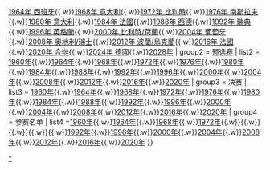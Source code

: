 {{Navbox
| name   = 欧洲足球锦标赛
| title  = [[欧洲足球锦标赛]]
| state = {{{state|autocollapse}}}
| group1 = -{zh-cn:决赛圈; zh-hk:決賽週; zh-tw:決賽週}-
| list1  = [[1960年欧洲足球锦标赛|1960年 法國]]{{.w}}[[1964年歐洲國家盃|1964年 西班牙]]{{.w}}[[1968年欧洲足球锦标赛|1968年 意大利]]{{.w}}[[1972年欧洲足球锦标赛|1972年 比利時]]{{.w}}[[1976年欧洲足球锦标赛|1976年 南斯拉夫]]{{.w}}[[1980年欧洲足球锦标赛|1980年 意大利]]{{.w}}[[1984年欧洲足球锦标赛|1984年 法國]]{{.w}}[[1988年欧洲足球锦标赛|1988年 西德]]{{.w}}[[1992年欧洲足球锦标赛|1992年 瑞典]]{{.w}}[[1996年欧洲足球锦标赛|1996年 英格蘭]]{{.w}}[[2000年欧洲足球锦标赛|2000年 比利時/荷蘭]]{{.w}}[[2004年欧洲足球锦标赛|2004年 葡萄牙]]{{.w}}[[2008年欧洲足球锦标赛|2008年 奧地利/瑞士]]{{.w}}[[2012年欧洲足球锦标赛|2012年 波蘭/烏克蘭]]{{.w}}[[2016年歐洲足球錦標賽|2016年 法國]]{{.w}}[[2020年欧洲足球锦标赛|2020年 合辦]]{{.w}}[[2024年歐洲足球錦標賽|2024年 德國]]{{.w}}[[2028年歐洲國家盃|2028年]]
| group2 = [[欧洲足球锦标赛预选赛|预选赛]]
| list2 = [[1960年欧洲足球锦标赛预选赛|1960年]]{{.w}}[[1964年欧洲足球锦标赛预选赛|1964年]]{{.w}}[[1968年欧洲足球锦标赛预选赛|1968年]]{{.w}}[[1972年欧洲足球锦标赛预选赛|1972年]]{{.w}}[[1976年欧洲足球锦标赛预选赛|1976年]]{{.w}}[[1980年欧洲足球锦标赛预选赛|1980年]]{{.w}}[[1984年欧洲足球锦标赛预选赛|1984年]]{{.w}}[[1988年欧洲足球锦标赛预选赛|1988年]]{{.w}}[[1992年欧洲足球锦标赛预选赛|1992年]]{{.w}}[[1996年欧洲足球锦标赛预选赛|1996年]]{{.w}}[[2000年欧洲足球锦标赛预选赛|2000年]]{{.w}}[[2004年欧洲足球锦标赛预选赛|2004年]]{{.w}}[[2008年欧洲足球锦标赛外围赛|2008年]]{{.w}}[[2012年歐洲足球錦標賽外圍賽|2012年]]{{.w}}[[2016年歐洲國家盃外圍賽|2016年]]{{.w}}[[2020年歐洲國家盃外圍賽|2020年]]
| group3 = 决赛
| list3 = [[1960年欧洲国家盃决赛|1960年]]{{.w}}[[1964年歐洲国家杯決賽|1964年]]{{.w}}[[1968年歐洲足球錦標賽決賽|1968年]]{{.w}}[[1972年歐洲足球錦標賽決賽|1972年]]{{.w}}[[1976年歐洲足球錦標賽決賽|1976年]]{{.w}}[[1980年歐洲足球錦標賽決賽|1980年]]{{.w}}[[1984年歐洲足球錦標賽決賽|1984年]]{{.w}}[[1988年歐洲足球錦標賽決賽|1988年]]{{.w}}[[1992年歐洲足球錦標賽決賽|1992年]]{{.w}}[[1996年歐洲足球錦標賽決賽|1996年]]{{.w}}[[2000年歐洲足球錦標賽決賽|2000年]]{{.w}}[[2004年歐洲足球錦標賽決賽|2004年]]{{.w}}[[2008年歐洲足球錦標賽決賽|2008年]]{{.w}}[[2012年歐洲足球錦標賽決賽|2012年]]{{.w}}[[2016年欧洲足球锦标赛决赛|2016年]]{{.w}}[[2020年欧洲足球锦标赛决赛|2020年]]
| group4 = 参赛名单
| list4 =[[1960年欧洲足球锦标赛参赛名单|1960年]]{{.w}}[[1964年欧洲足球锦标赛参赛名单|1964年]]{{.w}}[[1968年欧洲足球锦标赛参赛名单|1968年]]{{.w}}[[1972年欧洲足球锦标赛参赛名单|1972年]]{{.w}}{{tsl|en|UEFA Euro 1976 squads|1976年欧洲足球锦标赛参赛名单|1976年}}{{.w}}{{tsl|en|UEFA Euro 1980 squads|1980年欧洲足球锦标赛参赛名单|1980年}}{{.w}}{{tsl|en|UEFA Euro 1984 squads|1984年欧洲足球锦标赛参赛名单|1984年}}{{.w}}{{tsl|en|UEFA Euro 1988 squads|1988年欧洲足球锦标赛参赛名单|1988年}}{{.w}}[[1992年欧洲足球锦标赛参赛名单|1992年]]{{.w}}[[1996年欧洲足球锦标赛参赛名单|1996年]]{{.w}}[[2000年欧洲足球锦标赛参赛名单|2000年]]{{.w}}[[2004年歐洲國家盃參賽名單|2004年]]{{.w}}[[2008年歐洲足球錦標賽參賽名單|2008年]]{{.w}}[[2012年欧洲足球锦标赛参赛名单|2012年]]{{.w}}[[2016年欧洲足球锦标赛参赛名单|2016年]]{{.w}}[[2020年欧洲足球锦标赛参赛名单|2020年]]
}}<noinclude>
{{collapsible option}}
[[Category:欧洲足球锦标赛导航模板|*]]
</noinclude>